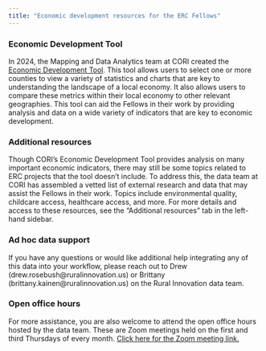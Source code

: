 ```yaml
---
title: "Economic development resources for the ERC Fellows"
---
```


### Economic Development Tool
In 2024, the Mapping and Data Analytics team at CORI created the [Economic Development Tool](https://erc-tool.ruralinnovation.us/){.external target="_blank"}.  This tool allows users to select one or more counties to view a variety of statistics and charts that are key to understanding the landscape of a local economy.  It also allows users to compare these metrics within their local economy to other relevant geographies.  This tool can aid the Fellows in their work by providing analysis and data on a wide variety of indicators that are key to economic development.

### Additional resources
Though CORI's Economic Development Tool provides analysis on many important economic indicators, there may still be some topics related to ERC projects that the tool doesn't include.  To address this, the data team at CORI has assembled a vetted list of external research and data that may assist the Fellows in their work.  Topics include environmental quality, childcare access, healthcare access, and more.  For more details and access to these resources, see the "Additional resources" tab in the left-hand sidebar.  


### Ad hoc data support
If you have any questions or would like additional help integrating any of this data into your workflow, please reach out to Drew (drew.rosebush@ruralinnovation.us) or Brittany (brittany.kainen@ruralinnovation.us) on the Rural Innovation data team.  

### Open office hours
For more assistance, you are also welcome to attend the open office hours hosted by the data team.  These are Zoom meetings held on the first and third Thursdays of every month.  [Click here for the Zoom meeting link.](https://us02web.zoom.us/j/81763434931?pwd=1lOajGaBQ13Z3kV2OivsDrBpnUkBFw.1){.external target="_blank"} 
